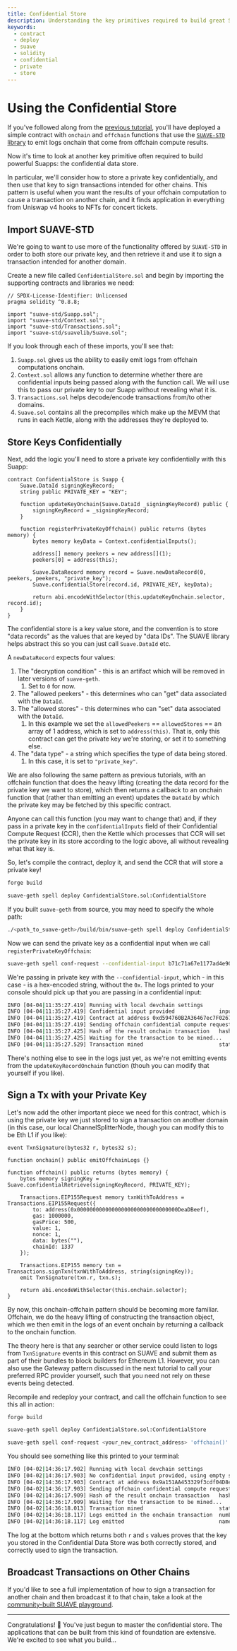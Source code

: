 ```yaml
---
title: Confidential Store
description: Understanding the key primitives required to build great SUAPPs
keywords:
  - contract
  - deploy
  - suave
  - solidity
  - confidential
  - private
  - store
---
```


# Using the Confidential Store

If you've followed along from the [previous tutorial](./onchain-offchain), you'll have deployed a simple contract with `onchain` and `offchain` functions that use the [`SUAVE-STD` library](https://github.com/flashbots/suave-std) to emit logs onchain that come from offchain compute results.

Now it's time to look at another key primitive often required to build powerful Suapps: the confidential data store.

In particular, we'll consider how to store a private key confidentially, and then use that key to sign transactions intended for other chains. This pattern is useful when you want the results of your offchain computation to cause a transaction on another chain, and it finds application in everything from Uniswap v4 hooks to NFTs for concert tickets.

## Import SUAVE-STD

We're going to want to use more of the functionality offered by `SUAVE-STD` in order to both store our private key, and then retrieve it and use it to sign a transaction intended for another domain.

Create a new file called `ConfidentialStore.sol` and begin by importing the supporting contracts and libraries we need:

```solidity
// SPDX-License-Identifier: Unlicensed
pragma solidity ^0.8.8;

import "suave-std/Suapp.sol";
import "suave-std/Context.sol";
import "suave-std/Transactions.sol";
import "suave-std/suavelib/Suave.sol";
```

If you look through each of these imports, you'll see that:

1. `Suapp.sol` gives us the ability to easily emit logs from offchain computations onchain.
2. `Context.sol` allows any function to determine whether there are confidential inputs being passed along with the function call. We will use this to pass our private key to our Suapp without revealing what it is.
3. `Transactions.sol` helps decode/encode transactions from/to other domains.
4. `Suave.sol` contains all the precompiles which make up the MEVM that runs in each Kettle, along with the addresses they're deployed to.

## Store Keys Confidentially

Next, add the logic you'll need to store a private key confidentially with this Suapp:

```solidity
contract ConfidentialStore is Suapp {
    Suave.DataId signingKeyRecord;
    string public PRIVATE_KEY = "KEY";

    function updateKeyOnchain(Suave.DataId _signingKeyRecord) public {
        signingKeyRecord = _signingKeyRecord;
    }

    function registerPrivateKeyOffchain() public returns (bytes memory) {
        bytes memory keyData = Context.confidentialInputs();

        address[] memory peekers = new address[](1);
        peekers[0] = address(this);

        Suave.DataRecord memory record = Suave.newDataRecord(0, peekers, peekers, "private_key");
        Suave.confidentialStore(record.id, PRIVATE_KEY, keyData);

        return abi.encodeWithSelector(this.updateKeyOnchain.selector, record.id);
    }
}
```

The confidential store is a key value store, and the convention is to store "data records" as the values that are keyed by "data IDs". The SUAVE library helps abstract this so you can just call `Suave.DataId` etc. 

A `newDataRecord` expects four values:

1. The "decryption condition" - this is an artifact which will be removed in later versions of `suave-geth`. 
    1. Set to `0` for now.
2. The "allowed peekers" - this determines who can "get" data associated with the `DataId`.
3. The "allowed stores" - this determines who can "set" data associated with the `DataId`. 
    1. In this example we set the `allowedPeekers` == `allowedStores` == an array of 1 address, which is set to `address(this)`. That is, only this contract can get the private key we're storing, or set it to something else.
4. The "data type" - a string which specifies the type of data being stored. 
    1. In this case, it is set to `"private_key"`.

We are also following the same pattern as previous tutorials, with an offchain function that does the heavy lifting (creating the data record for the private key we want to store), which then returns a callback to an onchain function that (rather than emitting an event) updates the `DataId` by which the private key may be fetched by this specific contract.

Anyone can call this function (you may want to change that) and, if they pass in a private key in the `confidentialInputs` field of their Confidential Compute Request (CCR), then the Kettle which processes that CCR will set the private key in its store according to the logic above, all without revealing what that key is.

So, let's compile the contract, deploy it, and send the CCR that will store a private key!

```bash
forge build
```
```bash
suave-geth spell deploy ConfidentialStore.sol:ConfidentialStore
```

If you built `suave-geth` from source, you may need to specify the whole path:

```bash
./<path_to_suave-geth>/build/bin/suave-geth spell deploy ConfidentialStore.sol:ConfidentialStore
```

Now we can send the private key as a confidential input when we call `registerPrivateKeyOffchain`:

```bash
suave-geth spell conf-request --confidential-input b71c71a67e1177ad4e901695e1b4b9ee17ae16c6668d313eac2f96dbcda3f291 <your_new_contract_address> 'registerPrivateKeyOffchain()' 
```

We're passing in private key with the `--confidential-input`, which - in this case - is a hex-encoded string, without the `0x`. The logs printed to your console should pick up that you are passing in a confidential input:

```bash
INFO [04-04|11:35:27.419] Running with local devchain settings 
INFO [04-04|11:35:27.419] Confidential input provided              input="[98 55 49 99 55 49 97 54 55 101 49 49 55 55 97 100 52 101 57 48 49 54 57 53 101 49 98 52 98 57 101 101 49 55 97 101 49 54 99 54 54 54 56 100 51 49 51 101 97 99 50 102 57 54 100 98 99 100 97 51 102 50 57 49]"
INFO [04-04|11:35:27.419] Contract at address 0xd594760B2A36467ec7F0267382564772D7b0b73c 
INFO [04-04|11:35:27.419] Sending offchain confidential compute request kettle=0xB5fEAfbDD752ad52Afb7e1bD2E40432A485bBB7F
INFO [04-04|11:35:27.425] Hash of the result onchain transaction   hash=0xa1094c169d420fb0115df3be6115711b3ed54b2c2fa1fcaa28f22cdb8a69c8ce
INFO [04-04|11:35:27.425] Waiting for the transaction to be mined... 
INFO [04-04|11:35:27.529] Transaction mined                        status=1 blockNum=2
```

There's nothing else to see in the logs just yet, as we're not emitting events from the `updateKeyRecordOnchain` function (thouh you can modify that yourself if you like). 

## Sign a Tx with your Private Key

Let's now add the other important piece we need for this contract, which is using the private key we just stored to sign a transaction on another domain (in this case, our local ChannelSplitterNode, though you can modify this to be Eth L1 if you like):

```solidity
event TxnSignature(bytes32 r, bytes32 s);

function onchain() public emitOffchainLogs {}

function offchain() public returns (bytes memory) {
    bytes memory signingKey = Suave.confidentialRetrieve(signingKeyRecord, PRIVATE_KEY);

    Transactions.EIP155Request memory txnWithToAddress = Transactions.EIP155Request({
        to: address(0x00000000000000000000000000000000DeaDBeef),
        gas: 1000000,
        gasPrice: 500,
        value: 1,
        nonce: 1,
        data: bytes(""),
        chainId: 1337
    });

    Transactions.EIP155 memory txn = Transactions.signTxn(txnWithToAddress, string(signingKey));
    emit TxnSignature(txn.r, txn.s);

    return abi.encodeWithSelector(this.onchain.selector);
}
```

By now, this onchain-offchain pattern should be becoming more familiar. Offchain, we do the heavy lifting of constructing the transaction object, which we then emit in the logs of an event onchain by returning a callback to the onchain function. 

The theory here is that any searcher or other service could listen to logs from `TxnSignature` events in this contract on SUAVE and submit them as part of their bundles to block builders for Ethereum L1. However, you can also use the Gateway pattern discussed in the next tutorial to call your preferred RPC provider yourself, such that you need not rely on these events being detected.

Recompile and redeploy your contract, and call the offchain function to see this all in action:

```bash
forge build
```
```bash
suave-geth spell deploy ConfidentialStore.sol:ConfidentialStore
```

```bash
suave-geth spell conf-request <your_new_contract_address> 'offchain()' 
```

You should see something like this printed to your terminal:

```bash
INFO [04-02|14:36:17.902] Running with local devchain settings 
INFO [04-02|14:36:17.903] No confidential input provided, using empty string 
INFO [04-02|14:36:17.903] Contract at address 0x9a151AA453329f3cdf04D8e4e81585A423f7fC25 
INFO [04-02|14:36:17.903] Sending offchain confidential compute request kettle=0xB5fEAfbDD752ad52Afb7e1bD2E40432A485bBB7F
INFO [04-02|14:36:17.909] Hash of the result onchain transaction   hash=0xaf99b4460039486e93e64da870b890a3cf19dab728c16d89f109e058a8323f9d
INFO [04-02|14:36:17.909] Waiting for the transaction to be mined... 
INFO [04-02|14:36:18.013] Transaction mined                        status=1 blockNum=10
INFO [04-02|14:36:18.117] Logs emitted in the onchain transaction  numLogs=1
INFO [04-02|14:36:18.117] Log emitted                              name=TxnSignature(bytes32,bytes32) r="[238 188 250 192 222 246 219 86 73 208 174 107 82 237 59 139 161 245 198 196 40 88 141 241 37 70 17 19 186 140 103 73]" s="[93 94 26 175 160 201 100 180 60 37 27 106 82 93 73 87 41 104 242 206 188 88 104 197 139 204 146 129 185 160 117 5]"
```

The log at the bottom which returns both `r` and `s` values proves that the key you stored in the Confidential Data Store was both correctly stored, and correctly used to sign the transaction.

## Broadcast Transactions on Other Chains

If you'd like to see a full implementation of how to sign a transaction for another chain and then broadcast it to that chain, take a look at the [community-built SUAVE playground](https://github.com/halo3mic/suave-playground/blob/4231f67d276e370493a48dd372da38bafafd3cd8/contracts/oracle/BinanceOracle.sol#L161-L177).

---

Congratulations! 💃 You've just begun to master the confidential store. The applications that can be built from this kind of foundation are extensive. We're excited to see what you build...